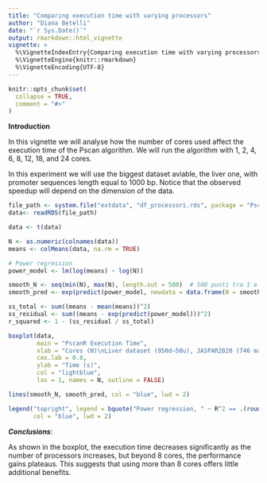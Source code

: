 ```yaml
---
title: "Comparing execution time with varying processors"
author: "Diana Betelli"
date: "`r Sys.Date()`"
output: rmarkdown::html_vignette
vignette: >
  %\VignetteIndexEntry{Comparing execution time with varying processors}
  %\VignetteEngine{knitr::rmarkdown}
  %\VignetteEncoding{UTF-8}
---
```


```r
knitr::opts_chunk$set(
  collapse = TRUE,
  comment = "#>"
)
```

**Introduction**

In this vignette we will analyse how the number of cores used affect the execution
time of the Pscan algorithm. We will run the algorithm with 1, 2, 4, 6, 8, 12, 18, and 24
cores.

In this experiment we will use the biggest dataset aviable, the liver one, with promoter 
sequences length equal to 1000 bp. 
Notice that the observed speedup will depend on the dimension of the data.

```r
file_path <- system.file("extdata", "df_processori.rds", package = "PscanR")
data<- readRDS(file_path)

data <- t(data)

N <- as.numeric(colnames(data))
means <- colMeans(data, na.rm = TRUE)

# Power regression
power_model <- lm(log(means) ~ log(N))  

smooth_N <- seq(min(N), max(N), length.out = 500)  # 500 punti tra 1 e 24
smooth_pred <- exp(predict(power_model, newdata = data.frame(N = smooth_N)))  # Previsioni

ss_total <- sum((means - mean(means))^2)
ss_residual <- sum((means - exp(predict(power_model)))^2)
r_squared <- 1 - (ss_residual / ss_total) 

```

```r
boxplot(data,
        main = "PscanR Execution Time",
        xlab = "Cores (N)\nLiver dataset (950d−50u), JASPAR2020 (746 matrices), 329 promoters (1000bp)",
        cex.lab = 0.8,
        ylab = "Time (s)",
        col = "lightblue",
        las = 1, names = N, outline = FALSE)

lines(smooth_N, smooth_pred, col = "blue", lwd = 2)

legend("topright", legend = bquote("Power regression, " ~ R^2 == .(round(r_squared, 3))),
       col = "blue", lwd = 2)
```

***Conclusions***:

As shown in the boxplot, the execution time decreases significantly as the number 
of processors increases, but beyond 8 cores, the performance gains plateaus. 
This suggests that using more than 8 cores offers little additional benefits.
